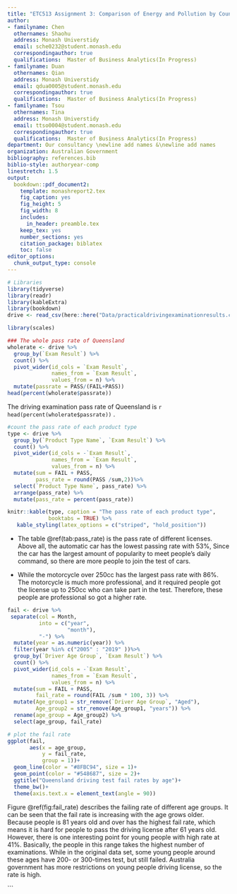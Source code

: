 ```yaml
---
title: "ETC513 Assignment 3: Comparison of Energy and Pollution by Country"
author:
- familyname: Chen
  othernames: Shaohu
  address: Monash Universtidy
  email: sche0232@student.monash.edu
  correspondingauthor: true
  qualifications:  Master of Business Analytics(In Progress)
- familyname: Duan
  othernames: Qian
  address: Monash Universtidy
  email: qdua0005@student.monash.edu
  correspondingauthor: true
  qualifications:  Master of Business Analytics(In Progress)
- familyname: Tsou
  othernames: Tina
  address: Monash Universtidy
  email: ttso0004@student.monash.edu
  correspondingauthor: true
  qualifications:  Master of Business Analytics(In Progress)
department: Our consultancy \newline add names &\newline add names
organization: Australian Government 
bibliography: references.bib
biblio-style: authoryear-comp
linestretch: 1.5
output:
  bookdown::pdf_document2:
    template: monashreport2.tex
    fig_caption: yes
    fig_height: 5
    fig_width: 8
    includes:
      in_header: preamble.tex
    keep_tex: yes
    number_sections: yes
    citation_package: biblatex
    toc: false
editor_options: 
  chunk_output_type: console
---
```


```r
# Libraries
library(tidyverse)
library(readr)
library(kableExtra)
library(bookdown)
drive <- read_csv(here::here("Data/practicaldrivingexaminationresults.csv"))
```

\section*{Introduction}




\section*{Step 1}




\section*{Step 2}
```r
library(scales)
```

```r
### The whole pass rate of Queensland
wholerate <- drive %>%
  group_by(`Exam Result`) %>%
  count() %>%
  pivot_wider(id_cols = `Exam Result`,
              names_from = `Exam Result`,
              values_from = n) %>%
  mutate(passrate = PASS/(FAIL+PASS))
head(percent(wholerate$passrate))
```

The driving examination pass rate of Queensland is `r head(percent(wholerate$passrate))` .

```r
#count the pass rate of each product type
type <- drive %>%
  group_by(`Product Type Name`, `Exam Result`) %>%
  count() %>%
  pivot_wider(id_cols = -`Exam Result`,
              names_from = `Exam Result`,
              values_from = n) %>%
  mutate(sum = FAIL + PASS,
         pass_rate = round(PASS /sum,2))%>%
  select(`Product Type Name`, pass_rate) %>%
  arrange(pass_rate) %>%
  mutate(pass_rate = percent(pass_rate))

knitr::kable(type, caption = "The pass rate of each product type",
             booktabs = TRUE) %>%
   kable_styling(latex_options = c("striped", "hold_position"))
```

+ The table \@ref(tab:pass_rate) is the pass rate of different licenses. Above all, the automatic car has the lowest passing rate with 53%, Since the car has the largest amount of popularity to meet people’s daily command, so there are more people to join the test of cars. 

+ While the motorcycle over 250cc has the largest pass rate with 86%. The motorcycle is much more professional, and it required people got the license up to 250cc who can take part in the test. Therefore, these people are professional so got a higher rate.

```r
fail <- drive %>%
 separate(col = Month,
          into = c("year",
                   "month"),
          "-") %>%
  mutate(year = as.numeric(year)) %>%
  filter(year %in% c("2005" : "2019" ))%>%
  group_by(`Driver Age Group`, `Exam Result`) %>%
  count() %>%
  pivot_wider(id_cols = -`Exam Result`,
              names_from = `Exam Result`,
              values_from = n) %>%
  mutate(sum = FAIL + PASS,
         fail_rate = round(FAIL /sum * 100, 3)) %>%
  mutate(Age_group1 = str_remove(`Driver Age Group`, "Aged"),
         Age_group2 = str_remove(Age_group1, "years")) %>%
  rename(age_group = Age_group2) %>%
  select(age_group, fail_rate) 
```

```r
# plot the fail rate 
ggplot(fail,
       aes(x = age_group,
           y = fail_rate,
           group = 1))+
  geom_line(color = "#8FBC94", size = 1)+
  geom_point(color = "#548687", size = 2)+
  ggtitle("Queensland driving test fail rates by age")+
  theme_bw()+
  theme(axis.text.x = element_text(angle = 90))
```

Figure \@ref(fig:fail_rate) describes the failing rate of different age groups. It can be seen that the fail rate is increasing with the age grows older. Because people is 81 years old and over has the highest fail rate, which means it is hard for people to pass the driving license after 61 years old. However, there is one interesting point for young people with high rate at 41%. Basically, the people in this range takes the highest number of examinations. While in the original data set, some young people around these ages have 200- or 300-times test, but still failed. Australia government has more restrictions on young people driving license, so the rate is high.





  
```


\section*{Step 3}

